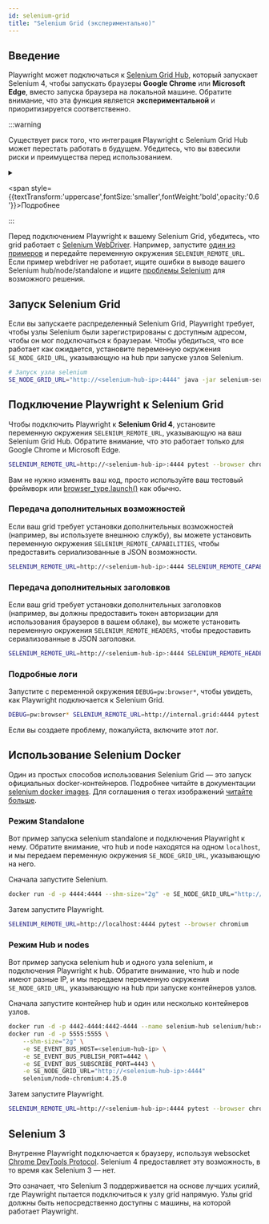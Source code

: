 ```yaml
---
id: selenium-grid
title: "Selenium Grid (экспериментально)"
---
```


## Введение

Playwright может подключаться к [Selenium Grid Hub](https://www.selenium.dev/documentation/grid/), который запускает Selenium 4, чтобы запускать браузеры **Google Chrome** или **Microsoft Edge**, вместо запуска браузера на локальной машине. Обратите внимание, что эта функция является **экспериментальной** и приоритизируется соответственно.

:::warning

Существует риск того, что интеграция Playwright с Selenium Grid Hub может перестать работать в будущем. Убедитесь, что вы взвесили риски и преимущества перед использованием.

<details>

<summary>

<span style={{textTransform:'uppercase',fontSize:'smaller',fontWeight:'bold',opacity:'0.6'}}>Подробнее</span>

</summary>

Внутренне Playwright подключается к браузеру, используя websocket [Chrome DevTools Protocol](https://chromedevtools.github.io/devtools-protocol/). Selenium 4 в настоящее время предоставляет эту возможность. Однако, [в будущем это может измениться](https://github.com/SeleniumHQ/selenium/issues/11590#issuecomment-1436113950). Если Selenium откажется от этой возможности, Playwright перестанет работать с ним.

</details>
:::

Перед подключением Playwright к вашему Selenium Grid, убедитесь, что grid работает с [Selenium WebDriver](https://www.selenium.dev/documentation/webdriver/). Например, запустите [один из примеров](https://github.com/SeleniumHQ/selenium/tree/trunk/javascript/node/selenium-webdriver/example) и передайте переменную окружения `SELENIUM_REMOTE_URL`. Если пример webdriver не работает, ищите ошибки в выводе вашего Selenium hub/node/standalone и ищите [проблемы Selenium](https://github.com/SeleniumHQ/selenium/issues) для возможного решения.

## Запуск Selenium Grid

Если вы запускаете распределенный Selenium Grid, Playwright требует, чтобы узлы Selenium были зарегистрированы с доступным адресом, чтобы он мог подключаться к браузерам. Чтобы убедиться, что все работает как ожидается, установите переменную окружения `SE_NODE_GRID_URL`, указывающую на hub при запуске узлов Selenium.

```bash
# Запуск узла selenium
SE_NODE_GRID_URL="http://<selenium-hub-ip>:4444" java -jar selenium-server-<version>.jar node
```

## Подключение Playwright к Selenium Grid

Чтобы подключить Playwright к **Selenium Grid 4**, установите переменную окружения `SELENIUM_REMOTE_URL`, указывающую на ваш Selenium Grid Hub. Обратите внимание, что это работает только для Google Chrome и Microsoft Edge.

```bash
SELENIUM_REMOTE_URL=http://<selenium-hub-ip>:4444 pytest --browser chromium
```

Вам не нужно изменять ваш код, просто используйте ваш тестовый фреймворк или [browser_type.launch()](/api/class-browsertype.mdx#browser-type-launch) как обычно.

### Передача дополнительных возможностей

Если ваш grid требует установки дополнительных возможностей (например, вы используете внешнюю службу), вы можете установить переменную окружения `SELENIUM_REMOTE_CAPABILITIES`, чтобы предоставить сериализованные в JSON возможности.

```bash
SELENIUM_REMOTE_URL=http://<selenium-hub-ip>:4444 SELENIUM_REMOTE_CAPABILITIES="{'mygrid:options':{os:'windows',username:'John',password:'secure'}}" pytest --browser chromium
```

### Передача дополнительных заголовков

Если ваш grid требует установки дополнительных заголовков (например, вы должны предоставить токен авторизации для использования браузеров в вашем облаке), вы можете установить переменную окружения `SELENIUM_REMOTE_HEADERS`, чтобы предоставить сериализованные в JSON заголовки.

```bash
SELENIUM_REMOTE_URL=http://<selenium-hub-ip>:4444 SELENIUM_REMOTE_HEADERS="{'Authorization':'Basic b64enc'}" pytest --browser chromium
```

### Подробные логи

Запустите с переменной окружения `DEBUG=pw:browser*`, чтобы увидеть, как Playwright подключается к Selenium Grid.

```bash
DEBUG=pw:browser* SELENIUM_REMOTE_URL=http://internal.grid:4444 pytest --browser chromium
```

Если вы создаете проблему, пожалуйста, включите этот лог.

## Использование Selenium Docker

Один из простых способов использования Selenium Grid — это запуск официальных docker-контейнеров. Подробнее читайте в документации [selenium docker images](https://github.com/SeleniumHQ/docker-selenium). Для соглашения о тегах изображений [читайте больше](https://github.com/SeleniumHQ/docker-selenium/wiki/Tagging-Convention#selenium-grid-4x-and-above).

### Режим Standalone

Вот пример запуска selenium standalone и подключения Playwright к нему. Обратите внимание, что hub и node находятся на одном `localhost`, и мы передаем переменную окружения `SE_NODE_GRID_URL`, указывающую на него.

Сначала запустите Selenium.

```bash
docker run -d -p 4444:4444 --shm-size="2g" -e SE_NODE_GRID_URL="http://localhost:4444" selenium/standalone-chromium:latest
```

Затем запустите Playwright.

```bash
SELENIUM_REMOTE_URL=http://localhost:4444 pytest --browser chromium
```

### Режим Hub и nodes

Вот пример запуска selenium hub и одного узла selenium, и подключения Playwright к hub. Обратите внимание, что hub и node имеют разные IP, и мы передаем переменную окружения `SE_NODE_GRID_URL`, указывающую на hub при запуске контейнеров узлов.

Сначала запустите контейнер hub и один или несколько контейнеров узлов.

```bash
docker run -d -p 4442-4444:4442-4444 --name selenium-hub selenium/hub:4.25.0
docker run -d -p 5555:5555 \
    --shm-size="2g" \
    -e SE_EVENT_BUS_HOST=<selenium-hub-ip> \
    -e SE_EVENT_BUS_PUBLISH_PORT=4442 \
    -e SE_EVENT_BUS_SUBSCRIBE_PORT=4443 \
    -e SE_NODE_GRID_URL="http://<selenium-hub-ip>:4444"
    selenium/node-chromium:4.25.0
```

Затем запустите Playwright.

```bash
SELENIUM_REMOTE_URL=http://<selenium-hub-ip>:4444 pytest --browser chromium
```

## Selenium 3

Внутренне Playwright подключается к браузеру, используя websocket [Chrome DevTools Protocol](https://chromedevtools.github.io/devtools-protocol/). Selenium 4 предоставляет эту возможность, в то время как Selenium 3 — нет.

Это означает, что Selenium 3 поддерживается на основе лучших усилий, где Playwright пытается подключиться к узлу grid напрямую. Узлы grid должны быть непосредственно доступны с машины, на которой работает Playwright.


[Accessibility]: /api/class-accessibility.mdx "Accessibility"
[APIRequest]: /api/class-apirequest.mdx "APIRequest"
[APIRequestContext]: /api/class-apirequestcontext.mdx "APIRequestContext"
[APIResponse]: /api/class-apiresponse.mdx "APIResponse"
[APIResponseAssertions]: /api/class-apiresponseassertions.mdx "APIResponseAssertions"
[Browser]: /api/class-browser.mdx "Browser"
[BrowserContext]: /api/class-browsercontext.mdx "BrowserContext"
[BrowserType]: /api/class-browsertype.mdx "BrowserType"
[CDPSession]: /api/class-cdpsession.mdx "CDPSession"
[Clock]: /api/class-clock.mdx "Clock"
[ConsoleMessage]: /api/class-consolemessage.mdx "ConsoleMessage"
[Dialog]: /api/class-dialog.mdx "Dialog"
[Download]: /api/class-download.mdx "Download"
[ElementHandle]: /api/class-elementhandle.mdx "ElementHandle"
[Error]: /api/class-error.mdx "Error"
[FileChooser]: /api/class-filechooser.mdx "FileChooser"
[Frame]: /api/class-frame.mdx "Frame"
[FrameLocator]: /api/class-framelocator.mdx "FrameLocator"
[JSHandle]: /api/class-jshandle.mdx "JSHandle"
[Keyboard]: /api/class-keyboard.mdx "Keyboard"
[Locator]: /api/class-locator.mdx "Locator"
[LocatorAssertions]: /api/class-locatorassertions.mdx "LocatorAssertions"
[Mouse]: /api/class-mouse.mdx "Mouse"
[Page]: /api/class-page.mdx "Page"
[PageAssertions]: /api/class-pageassertions.mdx "PageAssertions"
[Playwright]: /api/class-playwright.mdx "Playwright"
[Request]: /api/class-request.mdx "Request"
[Response]: /api/class-response.mdx "Response"
[Route]: /api/class-route.mdx "Route"
[Selectors]: /api/class-selectors.mdx "Selectors"
[TimeoutError]: /api/class-timeouterror.mdx "TimeoutError"
[Touchscreen]: /api/class-touchscreen.mdx "Touchscreen"
[Tracing]: /api/class-tracing.mdx "Tracing"
[Video]: /api/class-video.mdx "Video"
[WebError]: /api/class-weberror.mdx "WebError"
[WebSocket]: /api/class-websocket.mdx "WebSocket"
[WebSocketRoute]: /api/class-websocketroute.mdx "WebSocketRoute"
[Worker]: /api/class-worker.mdx "Worker"
[Element]: https://developer.mozilla.org/en-US/docs/Web/API/element "Element"
[EvaluationArgument]: /evaluating.mdx#evaluation-argument "EvaluationArgument"
[Promise]: https://developer.mozilla.org/en-US/docs/Web/JavaScript/Reference/Global_Objects/Promise "Promise"
[iterator]: https://developer.mozilla.org/en-US/docs/Web/JavaScript/Reference/Iteration_protocols "Iterator"
[origin]: https://developer.mozilla.org/en-US/docs/Glossary/Origin "Origin"
[selector]: https://developer.mozilla.org/en-US/docs/Web/CSS/CSS_Selectors "selector"
[Serializable]: https://developer.mozilla.org/en-US/docs/Web/JavaScript/Reference/Global_Objects/JSON/stringify#Description "Serializable"
[UIEvent.detail]: https://developer.mozilla.org/en-US/docs/Web/API/UIEvent/detail "UIEvent.detail"
[UnixTime]: https://en.wikipedia.org/wiki/Unix_time "Unix Time"
[xpath]: https://developer.mozilla.org/en-US/docs/Web/XPath "xpath"

[Any]: https://docs.python.org/3/library/typing.html#typing.Any "Any"
[bool]: https://docs.python.org/3/library/stdtypes.html "bool"
[bytes]: https://docs.python.org/3/library/stdtypes.html#bytes "bytes"
[Callable]: https://docs.python.org/3/library/typing.html#typing.Callable "Callable"
[EventContextManager]: https://docs.python.org/3/reference/datamodel.html#context-managers "Event context manager"
[EventEmitter]: https://pyee.readthedocs.io/en/latest/#pyee.BaseEventEmitter "EventEmitter"
[Exception]: https://docs.python.org/3/library/exceptions.html#Exception "Exception"
[Dict]: https://docs.python.org/3/library/typing.html#typing.Dict "Dict"
[float]: https://docs.python.org/3/library/stdtypes.html#numeric-types-int-float-complex "float"
[int]: https://docs.python.org/3/library/stdtypes.html#numeric-types-int-float-complex "int"
[List]: https://docs.python.org/3/library/typing.html#typing.List "List"
[NoneType]: https://docs.python.org/3/library/constants.html#None "None"
[Pattern]: https://docs.python.org/3/library/re.html "Pattern"
[URL]: https://en.wikipedia.org/wiki/URL "URL"
[pathlib.Path]: https://realpython.com/python-pathlib/ "pathlib.Path"
[str]: https://docs.python.org/3/library/stdtypes.html#text-sequence-type-str "str"
[Union]: https://docs.python.org/3/library/typing.html#typing.Union "Union"
[datetime]: https://docs.python.org/3/library/datetime.html#datetime.datetime "datetime"

[all available image tags]: https://mcr.microsoft.com/en-us/product/playwright/python/about "all available image tags"
[Microsoft Artifact Registry]: https://mcr.microsoft.com/en-us/product/playwright/python/about "Microsoft Artifact Registry"
[Dockerfile.noble]: https://github.com/microsoft/playwright-python/blob/main/utils/docker/Dockerfile.noble "Dockerfile.noble"
